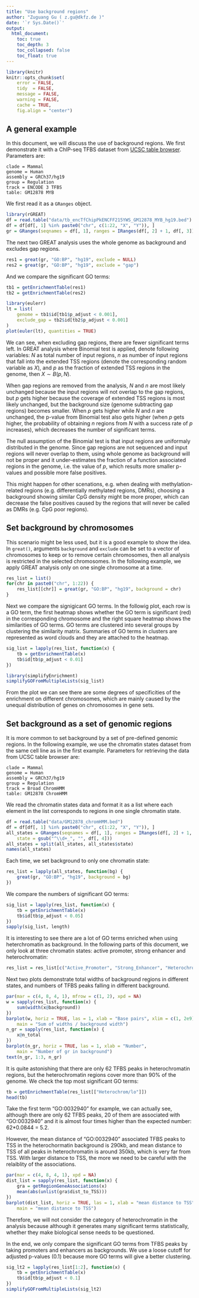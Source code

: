 ```yaml
---
title: "Use background regions"
author: "Zuguang Gu ( z.gu@dkfz.de )"
date: '`r Sys.Date()`'
output:
  html_document:
    toc: true
    toc_depth: 3
    toc_collapsed: false
    toc_float: true
---
```


```r
library(knitr)
knitr::opts_chunk$set(
    error = FALSE,
    tidy  = FALSE,
    message = FALSE,
    warning = FALSE,
    cache = TRUE,
    fig.align = "center")
```

## A general example

In this document, we will discuss the use of background regions. We first demonstrate it
with a ChIP-seq TFBS dataset from [UCSC table browser](https://genome.ucsc.edu/cgi-bin/hgTables). Parameters are:

```
clade = Mammal
genome = Human
assembly = GRCh37/hg19
group = Regulation
track = ENCODE 3 TFBS
table: GM12878 MYB
```

We first read it as a `GRanges` object.

```r
library(rGREAT)
df = read.table("data/tb_encTfChipPkENCFF215YWS_GM12878_MYB_hg19.bed")
df = df[df[, 1] %in% paste0("chr", c(1:22, "X", "Y")), ]
gr = GRanges(seqnames = df[, 1], ranges = IRanges(df[, 2] + 1, df[, 3]))
```

The next two GREAT analysis uses the whole genome as background and excludes gap regions.

```r
res1 = great(gr, "GO:BP", "hg19", exclude = NULL)
res2 = great(gr, "GO:BP", "hg19", exclude = "gap")
```

And we compare the significant GO terms:

```r
tb1 = getEnrichmentTable(res1)
tb2 = getEnrichmentTable(res2)

library(eulerr)
lt = list(
    genome = tb1$id[tb1$p_adjust < 0.001],
    exclude_gap = tb2$id[tb2$p_adjust < 0.001]
)
plot(euler(lt), quantities = TRUE)
```

We can see, when excluding gap regions, there are fewer significant terms left. In GREAT analysis where
Binomial test is applied, denote following variables: $N$ as total number of input regions, $n$ as number
of input regions that fall into the extended TSS regions (denote the corresponding random variable as $X$), and $p$ as the fraction of extended TSS regions in the genome,
then $X \sim B(p, N)$.

When gap regions are removed from the analysis, $N$ and $n$ are most likely unchanged because the input regions 
will not overlap to the gap regions, but $p$ gets higher because the coverage of extended TSS regions is most likely
unchanged, but the background size (genome subtracting gap regions) becomes smaller. When $p$ gets higher while $N$ and $n$ are unchanged,
the p-value from Binomial test also gets higher (when $p$ gets higher, the probability of obtaining $n$ regions from $N$ with a success rate of $p$ increases), which decreases the number of significant terms.

The null assumption of the Binomial test is that input regions are uniformaly distributed in the genome.
Since gap regions are not sequenced and input regions will
never overlap to them, using whole genome as background will not be proper and it under-estimates the fraction
of a function associated regions in the genome, i.e. the value of $p$, which results more smaller
p-values and possible more false positives.

This might happen for other scenations, e.g. when dealing with methylation-related regions (e.g. differentially methylated
regions, DMRs), choosing a background showing similar CpG density might be more proper, which can decrease the false positives caused
by the regions that will never be called as DMRs (e.g. CpG poor regions).


## Set background by chromosomes

This scenario might be less used, but it is a good example to show the idea. In `great()`, arguments `background`
and `exclude` can be set to a vector of chromosomes to keep or to remove certain chromosomes, then all analysis 
is restricted in the selected chromosomes. In the following example, we apply GREAT analysis only on one single chromosome at a time.


```r
res_list = list()
for(chr in paste0("chr", 1:22)) {
    res_list[[chr]] = great(gr, "GO:BP", "hg19", background = chr)
}
```


Next we compare the signigicant GO terms. In the followig plot, each row is a GO term, the first heatmap shows whether 
the GO term is significant (red) in the corresponding chromosome and the right square heatmap shows the similarities of GO terms. GO terms are clustered
into several groups by clustering the similarity matrix. Summaries of GO terms in clusters are represented
as word clouds and they are attached to the heatmap.

```r
sig_list = lapply(res_list, function(x) {
    tb = getEnrichmentTable(x)
    tb$id[tb$p_adjust < 0.01]
})

library(simplifyEnrichment)
simplifyGOFromMultipleLists(sig_list)
```

From the plot we can see there are some degrees of specificities of the enrichment on different chromosomes, which are mainly caused by
the unequal distribution of genes on chromosomes in gene sets.

## Set background as a set of genomic regions

It is more common to set background by a set of pre-defined genomic regions. In the following example,
we use the chromatin states dataset from the same cell line as in the first example. Parameters for retrieving
the data from UCSC table browser are:

```
clade = Mammal
genome = Human
assembly = GRCh37/hg19
group = Regulation
track = Broad ChromHMM
table: GM12878 ChromHMM
```

We read the chromatin states data and format it as a list where each element in the list
corresponds to regions in one single chromatin state.

```r
df = read.table("data/GM12878_chromHMM.bed")
df = df[df[, 1] %in% paste0("chr", c(1:22, "X", "Y")), ]
all_states = GRanges(seqnames = df[, 1], ranges = IRanges(df[, 2] + 1, df[, 3]), 
    state = gsub("^\\d+_", "", df[, 4]))
all_states = split(all_states, all_states$state)
names(all_states)
```

Each time, we set background to only one chromatin state:

```r
res_list = lapply(all_states, function(bg) {
    great(gr, "GO:BP", "hg19", background = bg)
})
```

We compare the numbers of significant GO terms:

```r
sig_list = lapply(res_list, function(x) {
    tb = getEnrichmentTable(x)
    tb$id[tb$p_adjust < 0.05]
})
sapply(sig_list, length)
```

It is interesting to see there are a lot of GO terms enriched when using heterchromatin as background.
In the following parts of this document, we only look at three chromatin states: active promoter, strong enhancer and heterochromatin:

```r
res_list = res_list[c("Active_Promoter", "Strong_Enhancer", "Heterochrom/lo")]
```

Next two plots demonstrate total widths of background regions in different states, and numbers of TFBS peaks falling in different background.

```r
par(mar = c(4, 8, 4, 1), mfrow = c(1, 2), xpd = NA)
w = sapply(res_list, function(x) {
    sum(width(x@background))
})
barplot(w, horiz = TRUE, las = 1, xlab = "Base pairs", xlim = c(1, 2e9),
    main = "Sum of widths / background width")
n_gr = sapply(res_list, function(x) {
    x@n_total
})
barplot(n_gr, horiz = TRUE, las = 1, xlab = "Number",
    main = "Number of gr in background")
text(n_gr, 1:3, n_gr)
```

It is quite astonishing that there are only 62 TFBS peaks in heterochromatin regions, but the heterochromatin regions cover more
than 90% of the genome. We check the top most significant GO terms:

```r
tb = getEnrichmentTable(res_list[["Heterochrom/lo"]])
head(tb)
```

Take the first term "GO:0032940" for example, we can actually see, although there are only 62
TFBS peaks, 20 of them are associated with "GO:0032940" and it is almost four times higher than the expected number:
62\*0.0844 = 5.2.

However, the mean distance of "GO:0032940" associated TFBS peaks to TSS in the
heterochormatin background is 290kb, and mean distance to TSS of all peaks in
heterochromatin is around 350kb, which is very far from TSS. With larger
distance to TSS, the more we need to be careful with the relaiblity of the
associations.

```r
par(mar = c(4, 8, 4, 1), xpd = NA)
dist_list = sapply(res_list, function(x) {
    gra = getRegionGeneAssociations(x)
    mean(abs(unlist(gra$dist_to_TSS)))
})
barplot(dist_list, horiz = TRUE, las = 1, xlab = "mean distance to TSS",
    main = "mean distance to TSS")
```

Therefore, we will not consider the category of heterochromatin in the analysis 
because although it generates many significant terms statistically, whether they 
make biological sense needs to be questioned.

In the end, we only compare the significant GO terms from TFBS peaks by taking promoters and enhancers as backgrounds.
We use a loose cutoff for adjusted p-values (0.1) because more GO terms will give a better clustering.

```r
sig_lt2 = lapply(res_list[1:2], function(x) {
    tb = getEnrichmentTable(x)
    tb$id[tb$p_adjust < 0.1]
})
simplifyGOFromMultipleLists(sig_lt2)
```


